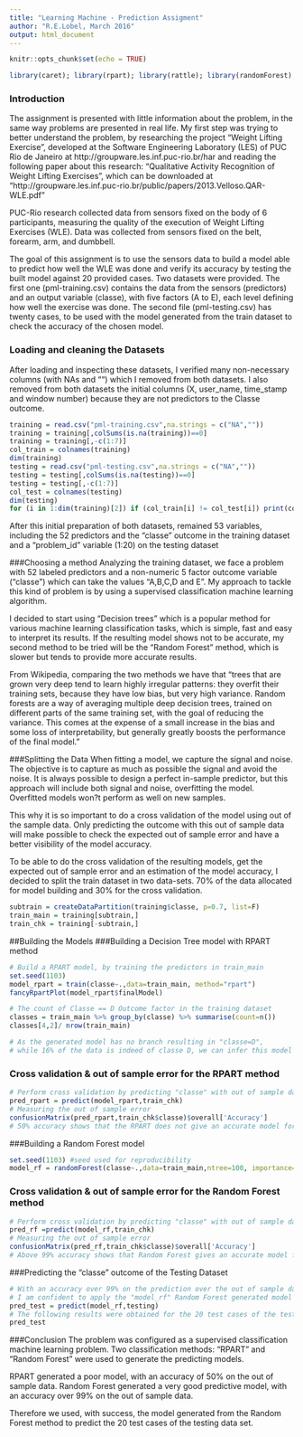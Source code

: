 ```yaml
---
title: "Learning Machine - Prediction Assigment"
author: "R.E.Lobel, March 2016"
output: html_document
---
```


```r
knitr::opts_chunk$set(echo = TRUE)
```
```r
library(caret); library(rpart); library(rattle); library(randomForest); library(dplyr)
```

### Introduction
The assignment is presented with little information about the problem, in the same way problems are presented in real life. My first step was trying to better understand the problem, by researching the project "Weight Lifting Exercise", developed at the Software Engineering Laboratory (LES) of PUC Rio de Janeiro at http://groupware.les.inf.puc-rio.br/har and reading the following paper about this research: "Qualitative Activity Recognition of Weight Lifting Exercises", which can be downloaded at "http://groupware.les.inf.puc-rio.br/public/papers/2013.Velloso.QAR-WLE.pdf"

PUC-Rio research collected data from sensors fixed on the body of 6 participants,  measuring the quality of the execution of Weight Lifting Exercises (WLE). Data was collected from sensors fixed on the belt, forearm, arm, and dumbbell.  

The goal of this assignment is to use the sensors data to build a model able to predict how well the WLE was done and verify its accuracy by testing the built model against 20 provided cases. Two datasets were provided. The first one (pml-training.csv) contains the data from the sensors (predictors) and an output variable (classe), with five factors (A to E), each level defining how well the exercise was done. The second file (pml-testing.csv) has twenty cases, to be used with the model generated from the train dataset to check the accuracy of the chosen model.

### Loading and cleaning the Datasets

After loading and inspecting these datasets, I verified many non-necessary columns (with NAs and "") which I removed from both datasets. I also removed from both datasets the initial columns (X, user_name, time_stamp and window number) because they are not predictors to the Classe outcome.

```r
training = read.csv("pml-training.csv",na.strings = c("NA",""))
training = training[,colSums(is.na(training))==0]
training = training[,-c(1:7)]
col_train = colnames(training)
dim(training)
testing = read.csv("pml-testing.csv",na.strings = c("NA",""))
testing = testing[,colSums(is.na(testing))==0]
testing = testing[,-c(1:7)]
col_test = colnames(testing)
dim(testing)
for (i in 1:dim(training)[2]) if (col_train[i] != col_test[i]) print(col_train[i])
```
After this initial preparation of both datasets, remained 53 variables, including the 52 predictors and the "classe" outcome in the training dataset and a "problem_id" variable (1:20) on the testing dataset

###Choosing a method
Analyzing the training dataset, we face a problem with 52 labeled predictors and a non-numeric 5 factor outcome variable ("classe") which can take the values "A,B,C,D and E". My approach to tackle this kind of problem is by using a supervised classification machine learning algorithm.

I decided to start using "Decision trees" which is a popular method for various machine learning classification tasks, which is simple, fast and easy to interpret its results. If the resulting model shows not to be accurate, my second method to be tried will be the "Random Forest" method, which is slower but tends to provide more accurate results.

From Wikipedia, comparing the two methods we have that "trees that are grown very deep tend to learn highly irregular patterns: they overfit their training sets, because they have low bias, but very high variance. Random forests are a way of averaging multiple deep decision trees, trained on different parts of the same training set, with the goal of reducing the variance. This comes at the expense of a small increase in the bias and some loss of interpretability, but generally greatly boosts the performance of the final model."

###Splitting the Data
When fitting a model, we capture the signal and noise. The objective is to capture as much as possible the signal and avoid the noise. It is always possible to design a perfect in-sample predictor, but this approach will include both signal and noise, overfitting the model. Overfitted models won?t perform as well on new samples.

This why it is so important to do a cross validation of the model using out of the sample data. Only predicting the outcome with this out of sample data will make possible to check the expected out of sample error and have a better visibility of the model accuracy.

To be able to do the cross validation of the resulting models, get the expected out of sample error and an estimation of the model accuracy, I decided to split the train dataset in two data-sets. 70% of the data allocated for model building and 30% for the cross validation.
```r
subtrain = createDataPartition(training$classe, p=0.7, list=F)
train_main = training[subtrain,]
train_chk = training[-subtrain,]
```
##Building the Models
###Building a Decision Tree model with RPART method
```r
# Build a RPART model, by training the predictors in train_main
set.seed(1103) 
model_rpart = train(classe~.,data=train_main, method="rpart")
fancyRpartPlot(model_rpart$finalModel)

# The count of Classe == D Outcome factor in the training dataset
classes = train_main %>% group_by(classe) %>% summarise(count=n())
classes[4,2]/ nrow(train_main)

# As the generated model has no branch resulting in "classe=D", 
# while 16% of the data is indeed of classe D, we can infer this model has very low accuracy.
```
### Cross validation & out of sample error for the RPART method
```r
# Perform cross validation by predicting "classe" with out of sample data
pred_rpart = predict(model_rpart,train_chk)
# Measuring the out of sample error
confusionMatrix(pred_rpart,train_chk$classe)$overall['Accuracy'] 
# 50% accuracy shows that the RPART does not give an accurate model for this problem
```
###Building a Random Forest model
```r
set.seed(1103) #seed used for reproducibility
model_rf = randomForest(classe~.,data=train_main,ntree=100, importance=TRUE)
```
### Cross validation & out of sample error for the Random Forest method
```r
# Perform cross validation by predicting "classe" with out of sample data
pred_rf =predict(model_rf,train_chk)
# Measuring the out of sample error
confusionMatrix(pred_rf,train_chk$classe)$overall['Accuracy'] 
# Above 99% accuracy shows that Random Forest gives an accurate model for this problem
```
###Predicting the "classe" outcome of the Testing Dataset 
```r
# With an accuracy over 99% on the prediction over the out of sample dataset ("train_chk")
# I am confident to apply the "model_rf" Random Forest generated model on the testing data set
pred_test = predict(model_rf,testing)
# The following results were obtained for the 20 test cases of the testing data set
pred_test
```
###Conclusion
The problem was configured as a supervised classification machine learning problem. Two classification methods: "RPART" and "Random Forest" were used to generate the predicting models. 

RPART generated a poor model, with an accuracy of 50% on the out of sample data. Random Forest generated a very good predictive model, with an accuracy over 99% on the out of sample data. 

Therefore we used, with success, the model generated from the Random Forest method to predict the 20 test cases of the testing data set.

